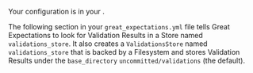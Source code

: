 
Your <TechnicalTag tag="validation_result_store" text="Validation Results Store" /> configuration is in your <TechnicalTag tag="data_context" text="Data Context" />.

The following section in your <TechnicalTag relative="../../../" tag="data_context" text="Data Context" /> ``great_expectations.yml`` file tells Great Expectations to look for Validation Results in a Store named ``validations_store``. It also creates a ``ValidationsStore`` named ``validations_store`` that is backed by a Filesystem and stores Validation Results under the ``base_directory`` ``uncommitted/validations`` (the default).

```python title="Python" name="version-0.18 docs/docusaurus/docs/snippets/aws_cloud_storage_pandas.py existing_validations_store"
```

